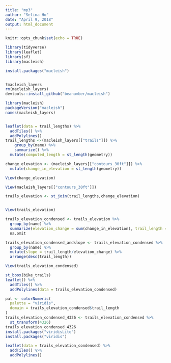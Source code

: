 ```yaml
---
title: "mp3"
author: "Selina Ho"
date: "April 9, 2018"
output: html_document
---
```


```r
knitr::opts_chunk$set(echo = TRUE)

library(tidyverse)
library(leaflet)
library(sf)
library(macleish)

install.packages("macleish")


?macleish_layers
rm(macleish_layers)
devtools::install_github("beanumber/macleish")

library(macleish)
packageVersion("macleish")
names(macleish_layers)


leaflet(data = trail_lengths) %>%
  addTiles() %>%
  addPolylines()
trail_lengths <-(macleish_layers[["trails"]]) %>%
    group_by(name) %>%
    summarize() %>%
  mutate(computed_length = st_length(geometry))

change_elevation <- (macleish_layers[["contours_30ft"]]) %>%
  mutate(change_in_elevation = st_length(geometry))

View(change_elevation)

View(macleish_layers[["contours_30ft"]])

trails_elevation <- st_join(trail_lengths,change_elevation)


View(trails_elevation)

trails_elevation_condensed <- trails_elevation %>%
  group_by(name) %>%
  summarize(elevation_change = sum(change_in_elevation), trail_length = mean(computed_length)) %>%
  na.omit

trails_elevation_condensed_andslope <- trails_elevation_condensed %>%
  group_by(name) %>%
  mutate(slope = trail_length/elevation_change) %>%
  arrange(desc(trail_length))

View(trails_elevation_condensed)

st_bbox(bike_trails)
leaflet() %>%
  addTiles() %>%
  addPolylines(data = trails_elevation_condensed)

pal <- colorNumeric(
  palette = "viridis",
  domain = trails_elevation_condensed$trail_length
)
trails_elevation_condensed_4326 <- trails_elevation_condensed %>%
  st_transform(4326)
trails_elevation_condensed_4326
install.packages("viridisLite") 
install.packages("viridis") 

leaflet(data = trails_elevation_condensed) %>%
  addTiles() %>%
  addPolylines()
```

